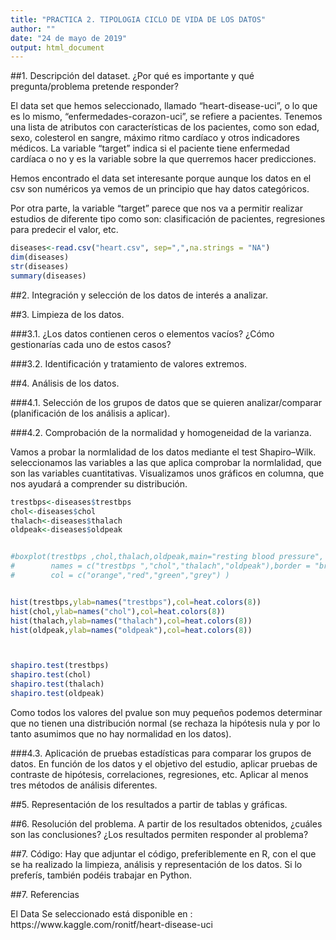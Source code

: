 ```yaml
---
title: "PRACTICA 2. TIPOLOGIA CICLO DE VIDA DE LOS DATOS"
author: ""
date: "24 de mayo de 2019"
output: html_document
---
```




##1. Descripción del dataset. ¿Por qué es importante y qué pregunta/problema pretende responder? 

El data set que hemos seleccionado, llamado "heart-disease-uci", o lo que es lo mismo, "enfermedades-corazon-uci", se refiere a pacientes.  Tenemos una lista de atributos con características de los pacientes, como son edad, sexo, colesterol en sangre, máximo ritmo cardíaco y otros indicadores médicos. La variable "target" indica si el paciente tiene enfermedad cardíaca o no y es la variable sobre la que querremos hacer predicciones.

Hemos encontrado el data set interesante porque aunque los datos en el csv son numéricos ya vemos de un principio que hay datos categóricos. 

Por otra parte, la variable "target" parece que nos va a permitir realizar estudios de diferente tipo como son: clasificación de pacientes, regresiones para predecir el valor, etc.

```r

diseases<-read.csv("heart.csv", sep=",",na.strings = "NA")
dim(diseases)
str(diseases)
summary(diseases)

```

##2. Integración y selección de los datos de interés a analizar. 

##3. Limpieza de los datos. 

###3.1. ¿Los datos contienen ceros o elementos vacíos? ¿Cómo gestionarías cada uno de estos casos? 

###3.2. Identificación y tratamiento de valores extremos. 

##4. Análisis de los datos. 

###4.1. Selección de los grupos de datos que se quieren analizar/comparar (planificación de los análisis a aplicar). 

###4.2. Comprobación de la normalidad y homogeneidad de la varianza. 

Vamos a probar la normlalidad de los datos mediante el test Shapiro–Wilk. seleccionamos las variables a las que aplica comprobar la normlalidad, que son las variables cuantitativas. Visualizamos unos gráficos en columna, que nos ayudará a comprender su distribución.

```r

trestbps<-diseases$trestbps
chol<-diseases$chol
thalach<-diseases$thalach
oldpeak<-diseases$oldpeak


#boxplot(trestbps ,chol,thalach,oldpeak,main="resting blood pressure",
#        names = c("trestbps ","chol","thalach","oldpeak"),border = "brown",
#        col = c("orange","red","green","grey") )


hist(trestbps,ylab=names("trestbps"),col=heat.colors(8))
hist(chol,ylab=names("chol"),col=heat.colors(8))
hist(thalach,ylab=names("thalach"),col=heat.colors(8))
hist(oldpeak,ylab=names("oldpeak"),col=heat.colors(8))



shapiro.test(trestbps)
shapiro.test(chol)
shapiro.test(thalach)
shapiro.test(oldpeak)


```
Como todos los valores del pvalue son muy pequeños podemos determinar que no tienen una distribución normal (se rechaza la hipótesis nula y por lo tanto asumimos que no hay normalidad en los datos).

###4.3. Aplicación de pruebas estadísticas para comparar los grupos de datos. En función de los datos y el objetivo del estudio, aplicar pruebas de contraste de hipótesis, correlaciones, regresiones, etc. Aplicar al menos tres métodos de análisis diferentes. 

##5. Representación de los resultados a partir de tablas y gráficas. 

##6. Resolución del problema. A partir de los resultados obtenidos, ¿cuáles son las conclusiones? ¿Los resultados permiten responder al problema? 

##7. Código: Hay que adjuntar el código, preferiblemente en R, con el que se ha realizado la limpieza, análisis y representación de los datos. Si lo preferís, también podéis trabajar en Python.  

##7. Referencias

El Data Se seleccionado está disponible en :
https://www.kaggle.com/ronitf/heart-disease-uci

```r


```


